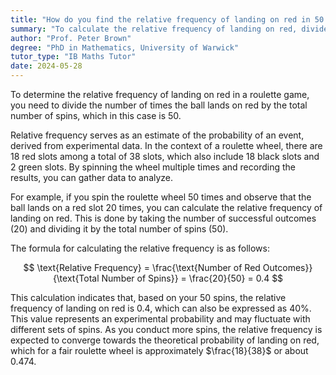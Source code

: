 ```yaml
---
title: "How do you find the relative frequency of landing on red in 50 spins of a roulette wheel?"
summary: "To calculate the relative frequency of landing on red, divide the count of red outcomes by the total of 50 spins."
author: "Prof. Peter Brown"
degree: "PhD in Mathematics, University of Warwick"
tutor_type: "IB Maths Tutor"
date: 2024-05-28
---
```


To determine the relative frequency of landing on red in a roulette game, you need to divide the number of times the ball lands on red by the total number of spins, which in this case is 50.

Relative frequency serves as an estimate of the probability of an event, derived from experimental data. In the context of a roulette wheel, there are 18 red slots among a total of 38 slots, which also include 18 black slots and 2 green slots. By spinning the wheel multiple times and recording the results, you can gather data to analyze.

For example, if you spin the roulette wheel 50 times and observe that the ball lands on a red slot 20 times, you can calculate the relative frequency of landing on red. This is done by taking the number of successful outcomes (20) and dividing it by the total number of spins (50).

The formula for calculating the relative frequency is as follows:

$$ 
\text{Relative Frequency} = \frac{\text{Number of Red Outcomes}}{\text{Total Number of Spins}} = \frac{20}{50} = 0.4 
$$

This calculation indicates that, based on your 50 spins, the relative frequency of landing on red is $0.4$, which can also be expressed as $40\%$. This value represents an experimental probability and may fluctuate with different sets of spins. As you conduct more spins, the relative frequency is expected to converge towards the theoretical probability of landing on red, which for a fair roulette wheel is approximately $\frac{18}{38}$ or about $0.474$.
    